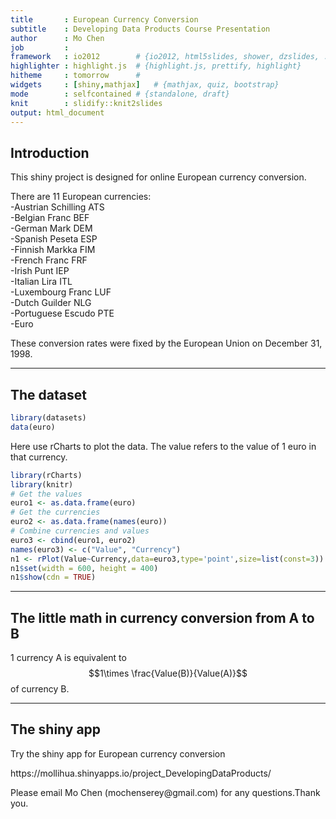 ```yaml
---
title       : European Currency Conversion
subtitle    : Developing Data Products Course Presentation
author      : Mo Chen
job         : 
framework   : io2012        # {io2012, html5slides, shower, dzslides, ...}
highlighter : highlight.js  # {highlight.js, prettify, highlight}
hitheme     : tomorrow      # 
widgets     : [shiny,mathjax]   # {mathjax, quiz, bootstrap}
mode        : selfcontained # {standalone, draft}
knit        : slidify::knit2slides
output: html_document
---
```


## Introduction

This shiny project is designed for online European currency conversion.
  
There are 11 European currencies:  
-Austrian Schilling ATS  
-Belgian Franc BEF  
-German Mark DEM  
-Spanish Peseta ESP   
-Finnish Markka FIM  
-French Franc FRF  
-Irish Punt IEP  
-Italian Lira ITL   
-Luxembourg Franc LUF   
-Dutch Guilder NLG  
-Portuguese Escudo PTE   
-Euro  
  
These conversion rates were fixed by the European Union on December 31, 1998.

--- 

## The dataset

```r
library(datasets)
data(euro)
```

Here use rCharts to plot the data. The value refers to the value of 1 euro in that currency.  

```r
library(rCharts)
library(knitr)
# Get the values
euro1 <- as.data.frame(euro)
# Get the currencies
euro2 <- as.data.frame(names(euro))
# Combine currencies and values
euro3 <- cbind(euro1, euro2)
names(euro3) <- c("Value", "Currency")
n1 <- rPlot(Value~Currency,data=euro3,type='point',size=list(const=3))
n1$set(width = 600, height = 400)
n1$show(cdn = TRUE)
```

--- 

## The little math in currency conversion from A to B
1 currency A is equivalent to $$1\times \frac{Value(B)}{Value(A)}$$ of currency B.

---

## The shiny app 
Try the shiny app for European currency conversion

https://mollihua.shinyapps.io/project_DevelopingDataProducts/

Please email Mo Chen (mochenserey@gmail.com) for any questions.Thank you.


